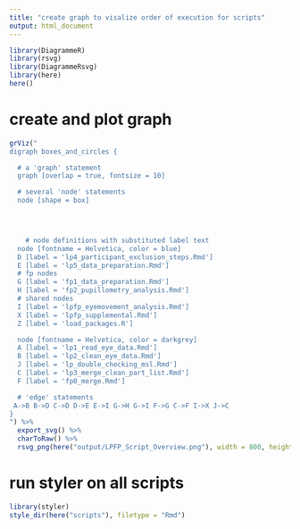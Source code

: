 ---
title: "create graph to visalize order of execution for scripts"
output: html_document
---

```{r setup, include=FALSE}
library(DiagrammeR)
library(rsvg)
library(DiagrammeRsvg)
library(here)
here()
```

# create and plot graph

```{r graph}
grViz("
digraph boxes_and_circles {

  # a 'graph' statement
  graph [overlap = true, fontsize = 10]

  # several 'node' statements
  node [shape = box]
  



    # node definitions with substituted label text
  node [fontname = Helvetica, color = blue]
  D [label = 'lp4_participant_exclusion_steps.Rmd']
  E [label = 'lp5_data_preparation.Rmd']
  # fp nodes
  G [label = 'fp1_data_preparation.Rmd']
  H [label = 'fp2_pupillometry_analysis.Rmd']
  # shared nodes
  I [label = 'lpfp_eyemovement_analysis.Rmd']
  X [label = 'lpfp_supplemental.Rmd']
  Z [label = 'load_packages.R']

  node [fontname = Helvetica, color = darkgrey]
  A [label = 'lp1_read_eye_data.Rmd']
  B [label = 'lp2_clean_eye_data.Rmd']
  J [label = 'lp_double_checking_msl.Rmd']
  C [label = 'lp3_merge_clean_part_list.Rmd']
  F [label = 'fp0_merge.Rmd']

  # 'edge' statements
 A->B B->D C->D D->E E->I G->H G->I F->G C->F I->X J->C
}
") %>%
  export_svg() %>%
  charToRaw() %>%
  rsvg_png(here("output/LPFP_Script_Overview.png"), width = 800, height = 700)
```

# run styler on all scripts
```{r}
library(styler)
style_dir(here("scripts"), filetype = "Rmd")
```

